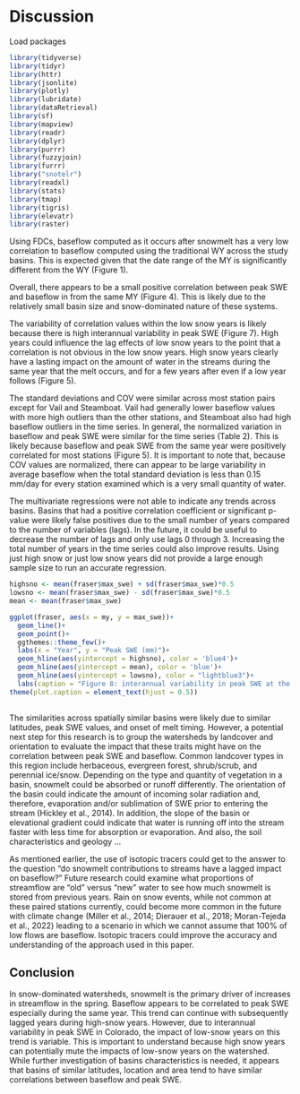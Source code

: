 # Discussion

Load packages
```r
library(tidyverse)
library(tidyr)
library(httr)
library(jsonlite)
library(plotly)
library(lubridate)
library(dataRetrieval)
library(sf)
library(mapview)
library(readr)
library(dplyr)
library(purrr)
library(fuzzyjoin)
library(furrr)
library("snotelr")
library(readxl)
library(stats)
library(tmap)
library(tigris)
library(elevatr)
library(raster)
```

Using FDCs, baseflow computed as it occurs after snowmelt has a very low correlation to baseflow computed using the traditional WY across the study basins. This is expected given that the date range of the MY is significantly different from the WY (Figure 1).  

Overall, there appears to be a small positive correlation between peak SWE and baseflow in from the same MY (Figure 4). This is likely due to the relatively small basin size and snow-dominated nature of these systems.  

The variability of correlation values within the low snow years is likely because there is high interannual variability in peak SWE (Figure 7). High years could influence the lag effects of low snow years to the point that a correlation is not obvious in the low snow years. High snow years clearly have a lasting impact on the amount of water in the streams during the same year that the melt occurs, and for a few years after even if a low year follows (Figure 5). 

The standard deviations and COV were similar across most station pairs except for Vail and Steamboat. Vail had generally lower baseflow values with more high outliers than the other stations, and Steamboat also had high baseflow outliers in the time series. In general, the normalized variation in baseflow and peak SWE were similar for the time series (Table 2). This is likely because baseflow and peak SWE from the same year were positively correlated for most stations (Figure 5). It is important to note that, because COV values are normalized, there can appear to be large variability in average baseflow when the total standard deviation is less than 0.15 mm/day for every station examined which is a very small quantity of water.  

The multivariate regressions were not able to indicate any trends across basins. Basins that had a positive correlation coefficient or significant p-value were likely false positives due to the small number of years compared to the number of variables (lags). In the future, it could be useful to decrease the number of lags and only use lags 0 through 3. Increasing the total number of years in the time series could also improve results. Using just high snow or just low snow years did  not provide a large enough sample size to run an accurate regression. 

```r
highsno <- mean(fraser$max_swe) + sd(fraser$max_swe)*0.5
lowsno <- mean(fraser$max_swe) - sd(fraser$max_swe)*0.5
mean <- mean(fraser$max_swe)

ggplot(fraser, aes(x = my, y = max_swe))+
  geom_line()+
  geom_point()+
  ggthemes::theme_few()+
  labs(x = "Year", y = "Peak SWE (mm)")+
  geom_hline(aes(yintercept = highsno), color = 'blue4')+
  geom_hline(aes(yintercept = mean), color = 'blue')+
  geom_hline(aes(yintercept = lowsno), color = "lightblue3")+
  labs(caption = "Figure 8: interannual variability in peak SWE at the Fraser \n stations for the complete time series.")+
theme(plot.caption = element_text(hjust = 0.5))
  
```

The similarities across spatially similar basins were likely due to similar latitudes, peak SWE values, and onset of melt timing. However, a potential next step for this research is to group the watersheds by landcover and orientation to evaluate the impact that these traits might have on the correlation between peak SWE and baseflow. Common landcover types in this region include herbaceous, evergreen forest, shrub/scrub, and perennial ice/snow. Depending on the type and quantity of vegetation in a basin, snowmelt could be absorbed or runoff differently. The orientation of the basin could indicate the amount of incoming solar radiation and, therefore, evaporation and/or sublimation of SWE prior to entering the stream (Hickley et al., 2014). In addition, the slope of the basin or elevational gradient could indicate that water is running off into the stream faster with less time for absorption or evaporation. And also, the soil characteristics and geology ... 

As mentioned earlier, the use of isotopic tracers could get to the answer to the question “do snowmelt contributions to streams have a lagged impact on baseflow?” Future research could examine what proportions of streamflow are “old” versus “new” water to see how much snowmelt is stored from previous years. Rain on snow events, while not common at these paired stations currently, could become more common in the future with climate change (Miller et al., 2014; Dierauer et al., 2018; Moran-Tejeda et al., 2022) leading to a scenario in which we cannot assume that 100% of low flows are baseflow. Isotopic tracers could improve the accuracy and understanding of the approach used in this paper.   

## Conclusion 

In snow-dominated watersheds, snowmelt is the primary driver of increases in streamflow in the spring. Baseflow appears to be correlated to peak SWE especially during the same year. This trend can continue with subsequently lagged years during high-snow years. However, due to interannual variability in peak SWE in Colorado, the impact of low-snow years on this trend is variable. This is important to understand because high snow years can potentially mute the impacts of low-snow years on the watershed. While further investigation of basins characteristics is needed, it appears that basins of similar latitudes, location and area tend to have similar correlations between baseflow and peak SWE.  